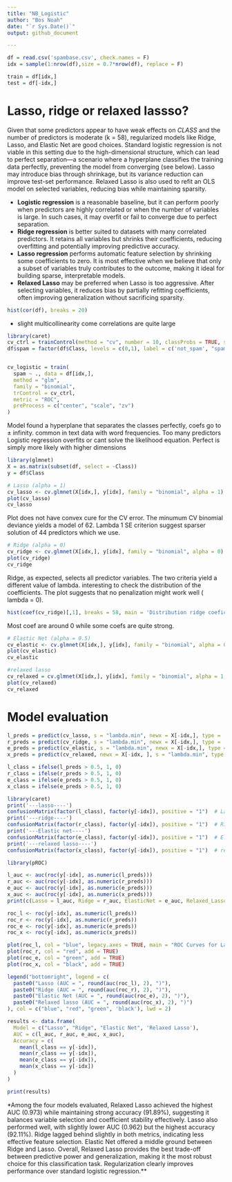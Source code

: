 ```yaml
---
title: "NB_Logistic"
author: "Bos Noah"
date: "`r Sys.Date()`"
output: github_document

---
```


```r
df = read.csv('spambase.csv', check.names = F)
idx = sample(1:nrow(df),size = 0.7*nrow(df), replace = F)

train = df[idx,]
test = df[-idx,]
```

# Lasso, ridge or relaxed lassso?

Given that some predictors appear to have weak effects on *CLASS* and the number of predictors is moderate (k = 58), regularized models like Ridge, Lasso, and Elastic Net are good choices. Standard logistic regression is not viable in this setting due to the high-dimensional structure, which can lead to perfect separation—a scenario where a hyperplane classifies the training data perfectly, preventing the model from converging (see below). Lasso may introduce bias through shrinkage, but its variance reduction can improve test-set performance. Relaxed Lasso is also used to refit an OLS model on selected variables, reducing bias while maintaining sparsity.

- **Logistic regression** is a reasonable baseline, but it can perform poorly when predictors are highly correlated or when the number of variables is large. In such cases, it may overfit or fail to converge due to perfect separation.
- **Ridge regression** is better suited to datasets with many correlated predictors. It retains all variables but shrinks their coefficients, reducing overfitting and potentially improving predictive accuracy.
- **Lasso regression** performs automatic feature selection by shrinking some coefficients to zero. It is most effective when we believe that only a subset of variables truly contributes to the outcome, making it ideal for building sparse, interpretable models.
- **Relaxed Lasso** may be preferred when Lasso is too aggressive. After selecting variables, it reduces bias by partially refitting coefficients, often improving generalization without sacrificing sparsity.



```r
hist(cor(df), breaks = 20)
```
- slight multicollinearity come correlations are quite large

```r
library(caret)
cv_ctrl = trainControl(method = "cv", number = 10, classProbs = TRUE, summaryFunction = twoClassSummary)
df$spam = factor(df$Class, levels = c(0,1), label = c('not_spam', "spam"))


cv_logistic = train(
  spam ~ ., data = df[idx,],
  method = "glm",
  family = "binomial",
  trControl = cv_ctrl,
  metric = "ROC",
  preProcess = c("center", "scale", "zv")
)
```

Model found a hyperplane that separates the classes perfectly, coefs go to ± infinity. common in text data with word frequencies. Too many predictors Logistic regression overfits or cant solve the likelihood equation. Perfect is simply more likely with higher dimensions

```r
library(glmnet)
X = as.matrix(subset(df, select = -Class))
y = df$Class
```

```r
# Lasso (alpha = 1)
cv_lasso <- cv.glmnet(X[idx,], y[idx], family = "binomial", alpha = 1)
plot(cv_lasso)
cv_lasso
```
Plot does not have convex cure for the CV error. The minumum CV binomial deviance yields a model of 62. Lambda 1 SE criterion suggest sparser solution of 44 predictors which we use.

```r
# Ridge (alpha = 0)
cv_ridge <- cv.glmnet(X[idx,], y[idx], family = "binomial", alpha = 0)
plot(cv_ridge)
cv_ridge
```
Ridge, as expected, selects all predictor variables. The two criteria yield a different value of lambda.
interesting to check the distribution of the coefficients. The plot suggests that no penalization might work well ( lambda = 0).

```r
hist(coef(cv_ridge)[,1], breaks = 58, main = 'Distribution ridge coeficients \n most coef are 0, some are quite strong ',)
```
Most coef are around 0 while some coefs are quite strong.

```r
# Elastic Net (alpha = 0.5)
cv_elastic <- cv.glmnet(X[idx,], y[idx], family = "binomial", alpha = 0.5)
plot(cv_elastic)
cv_elastic
```
```r
#relaxed lasso
cv_relaxed = cv.glmnet(X[idx,], y[idx], family = "binomial", alpha = 1, relax = T)
plot(cv_relaxed)
cv_relaxed
```


# Model evaluation

```r
l_preds = predict(cv_lasso, s = "lambda.min", newx = X[-idx,], type = 'response')
r_preds = predict(cv_ridge, s = "lambda.min", newx = X[-idx,], type = 'response')
e_preds = predict(cv_elastic, s = "lambda.min", newx = X[-idx,], type = 'response')
x_preds = predict(cv_relaxed, newx = X[-idx, ], s = "lambda.min", type = "response")
```

```r
l_class = ifelse(l_preds > 0.5, 1, 0)
r_class = ifelse(r_preds > 0.5, 1, 0)
e_class = ifelse(e_preds > 0.5, 1, 0)
x_class = ifelse(e_preds > 0.5, 1, 0)
```

```r
library(caret)
print('---lasso----')
confusionMatrix(factor(l_class), factor(y[-idx]), positive = "1")  # Lasso
print('---ridge----')
confusionMatrix(factor(r_class), factor(y[-idx]), positive = "1")  # Ridge
print('---Elastic net----')
confusionMatrix(factor(e_class), factor(y[-idx]), positive = "1")  # Elastic Net
print('---relaxed lasso----')
confusionMatrix(factor(x_class), factor(y[-idx]), positive = "1")  # relaxed lasso
```

```r
library(pROC)

l_auc <- auc(roc(y[-idx], as.numeric(l_preds)))
r_auc <- auc(roc(y[-idx], as.numeric(r_preds)))
e_auc <- auc(roc(y[-idx], as.numeric(e_preds)))
x_auc <- auc(roc(y[-idx], as.numeric(x_preds)))
print(c(Lasso = l_auc, Ridge = r_auc, ElasticNet = e_auc, Relaxed_Lasso = x_auc))
```
```r
roc_l <- roc(y[-idx], as.numeric(l_preds))
roc_r <- roc(y[-idx], as.numeric(r_preds))
roc_e <- roc(y[-idx], as.numeric(e_preds))
roc_x <- roc(y[-idx], as.numeric(x_preds))

plot(roc_l, col = "blue", legacy.axes = TRUE, main = "ROC Curves for Lasso, Ridge, Elastic Net")
plot(roc_r, col = "red", add = TRUE)
plot(roc_e, col = "green", add = TRUE)
plot(roc_x, col = "black", add = TRUE)

legend("bottomright", legend = c(
  paste0("Lasso (AUC = ", round(auc(roc_l), 2), ")"),
  paste0("Ridge (AUC = ", round(auc(roc_r), 2), ")"),
  paste0("Elastic Net (AUC = ", round(auc(roc_e), 2), ")"),
  paste0("Relaxed lasso (AUC = ", round(auc(roc_x), 2), ")")
), col = c("blue", "red", "green", 'black'), lwd = 2)
```

```r
results <- data.frame(
  Model = c("Lasso", "Ridge", "Elastic Net", 'Relaxed Lasso'),
  AUC = c(l_auc, r_auc, e_auc, x_auc),
  Accuracy = c(
    mean(l_class == y[-idx]),
    mean(r_class == y[-idx]),
    mean(e_class == y[-idx]),
    mean(x_class == y[-idx])
  )
)

print(results)
```
*Among the four models evaluated, Relaxed Lasso achieved the highest AUC (0.973) while maintaining strong accuracy (91.89%), suggesting it balances variable selection and coefficient stability effectively. Lasso also performed well, with slightly lower AUC (0.962) but the highest accuracy (92.11%). Ridge lagged behind slightly in both metrics, indicating less effective feature selection. Elastic Net offered a middle ground between Ridge and Lasso. Overall, Relaxed Lasso provides the best trade-off between predictive power and generalization, making it the most robust choice for this classification task. Regularization clearly improves performance over standard logistic regression.**

